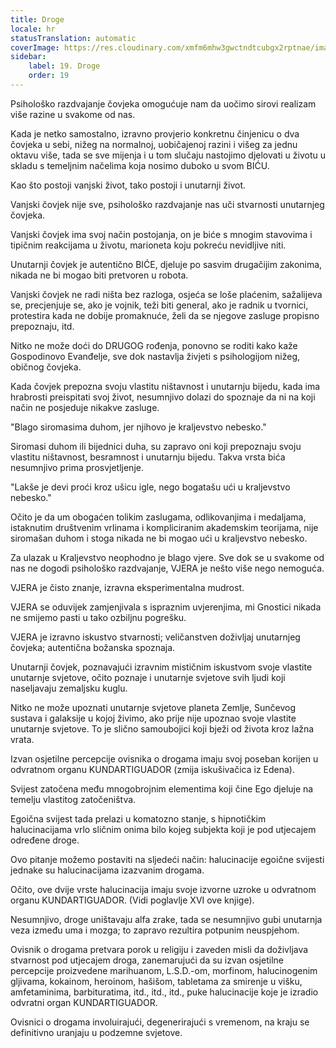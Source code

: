 ```yaml
---
title: Droge
locale: hr
statusTranslation: automatic
coverImage: https://res.cloudinary.com/xmfm6mhw3gwctndtcubgx2rptnae/image/upload/v1741354419/small_cover_la_gran_rebelion_28716e29d2.webp
sidebar:
    label: 19. Droge
    order: 19
---
```

Psihološko razdvajanje čovjeka omogućuje nam da uočimo sirovi realizam više razine u svakome od nas.

Kada je netko samostalno, izravno provjerio konkretnu činjenicu o dva čovjeka u sebi, nižeg na normalnoj, uobičajenoj razini i višeg za jednu oktavu više, tada se sve mijenja i u tom slučaju nastojimo djelovati u životu u skladu s temeljnim načelima koja nosimo duboko u svom BIĆU.

Kao što postoji vanjski život, tako postoji i unutarnji život.

Vanjski čovjek nije sve, psihološko razdvajanje nas uči stvarnosti unutarnjeg čovjeka.

Vanjski čovjek ima svoj način postojanja, on je biće s mnogim stavovima i tipičnim reakcijama u životu, marioneta koju pokreću nevidljive niti.

Unutarnji čovjek je autentično BIĆE, djeluje po sasvim drugačijim zakonima, nikada ne bi mogao biti pretvoren u robota.

Vanjski čovjek ne radi ništa bez razloga, osjeća se loše plaćenim, sažalijeva se, precjenjuje se, ako je vojnik, teži biti general, ako je radnik u tvornici, protestira kada ne dobije promaknuće, želi da se njegove zasluge propisno prepoznaju, itd.

Nitko ne može doći do DRUGOG rođenja, ponovno se roditi kako kaže Gospodinovo Evanđelje, sve dok nastavlja živjeti s psihologijom nižeg, običnog čovjeka.

Kada čovjek prepozna svoju vlastitu ništavnost i unutarnju bijedu, kada ima hrabrosti preispitati svoj život, nesumnjivo dolazi do spoznaje da ni na koji način ne posjeduje nikakve zasluge.

"Blago siromasima duhom, jer njihovo je kraljevstvo nebesko."

Siromasi duhom ili bijednici duha, su zapravo oni koji prepoznaju svoju vlastitu ništavnost, besramnost i unutarnju bijedu. Takva vrsta bića nesumnjivo prima prosvjetljenje.

"Lakše je devi proći kroz ušicu igle, nego bogatašu ući u kraljevstvo nebesko."

Očito je da um obogaćen tolikim zaslugama, odlikovanjima i medaljama, istaknutim društvenim vrlinama i kompliciranim akademskim teorijama, nije siromašan duhom i stoga nikada ne bi mogao ući u kraljevstvo nebesko.

Za ulazak u Kraljevstvo neophodno je blago vjere. Sve dok se u svakome od nas ne dogodi psihološko razdvajanje, VJERA je nešto više nego nemoguća.

VJERA je čisto znanje, izravna eksperimentalna mudrost.

VJERA se oduvijek zamjenjivala s ispraznim uvjerenjima, mi Gnostici nikada ne smijemo pasti u tako ozbiljnu pogrešku.

VJERA je izravno iskustvo stvarnosti; veličanstven doživljaj unutarnjeg čovjeka; autentična božanska spoznaja.

Unutarnji čovjek, poznavajući izravnim mističnim iskustvom svoje vlastite unutarnje svjetove, očito poznaje i unutarnje svjetove svih ljudi koji naseljavaju zemaljsku kuglu.

Nitko ne može upoznati unutarnje svjetove planeta Zemlje, Sunčevog sustava i galaksije u kojoj živimo, ako prije nije upoznao svoje vlastite unutarnje svjetove. To je slično samoubojici koji bježi od života kroz lažna vrata.

Izvan osjetilne percepcije ovisnika o drogama imaju svoj poseban korijen u odvratnom organu KUNDARTIGUADOR (zmija iskušivačica iz Edena).

Svijest zatočena među mnogobrojnim elementima koji čine Ego djeluje na temelju vlastitog zatočeništva.

Egoična svijest tada prelazi u komatozno stanje, s hipnotičkim halucinacijama vrlo sličnim onima bilo kojeg subjekta koji je pod utjecajem određene droge.

Ovo pitanje možemo postaviti na sljedeći način: halucinacije egoične svijesti jednake su halucinacijama izazvanim drogama.

Očito, ove dvije vrste halucinacija imaju svoje izvorne uzroke u odvratnom organu KUNDARTIGUADOR. (Vidi poglavlje XVI ove knjige).

Nesumnjivo, droge uništavaju alfa zrake, tada se nesumnjivo gubi unutarnja veza između uma i mozga; to zapravo rezultira potpunim neuspjehom.

Ovisnik o drogama pretvara porok u religiju i zaveden misli da doživljava stvarnost pod utjecajem droga, zanemarujući da su izvan osjetilne percepcije proizvedene marihuanom, L.S.D.-om, morfinom, halucinogenim gljivama, kokainom, heroinom, hašišom, tabletama za smirenje u višku, amfetaminima, barbituratima, itd., itd., itd., puke halucinacije koje je izradio odvratni organ KUNDARTIGUADOR.

Ovisnici o drogama involuirajući, degenerirajući s vremenom, na kraju se definitivno uranjaju u podzemne svjetove.

